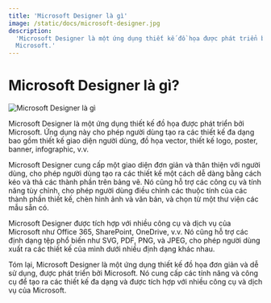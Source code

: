```yaml
---
title: 'Microsoft Designer là gì'
image: /static/docs/microsoft-designer.jpg
description:
  'Microsoft Designer là một ứng dụng thiết kế đồ họa được phát triển bởi
  Microsoft.'
---
```


# Microsoft Designer là gì?

![Microsoft Designer là gì](/static/docs/microsoft-designer.jpg)

Microsoft Designer là một ứng dụng thiết kế đồ họa được phát triển bởi
Microsoft. Ứng dụng này cho phép người dùng tạo ra các thiết kế đa dạng bao gồm
thiết kế giao diện người dùng, đồ họa vector, thiết kế logo, poster, banner,
infographic, v.v.

Microsoft Designer cung cấp một giao diện đơn giản và thân thiện với người dùng,
cho phép người dùng tạo ra các thiết kế một cách dễ dàng bằng cách kéo và thả
các thành phần trên bảng vẽ. Nó cũng hỗ trợ các công cụ và tính năng tùy chỉnh,
cho phép người dùng điều chỉnh các thuộc tính của các thành phần thiết kế, chèn
hình ảnh và văn bản, và chọn từ một thư viện các mẫu sẵn có.

Microsoft Designer được tích hợp với nhiều công cụ và dịch vụ của Microsoft như
Office 365, SharePoint, OneDrive, v.v. Nó cũng hỗ trợ các định dạng tệp phổ biến
như SVG, PDF, PNG, và JPEG, cho phép người dùng xuất ra các thiết kế của mình
dưới nhiều định dạng khác nhau.

Tóm lại, Microsoft Designer là một ứng dụng thiết kế đồ họa đơn giản và dễ sử
dụng, được phát triển bởi Microsoft. Nó cung cấp các tính năng và công cụ để tạo
ra các thiết kế đa dạng và được tích hợp với nhiều công cụ và dịch vụ của
Microsoft.
